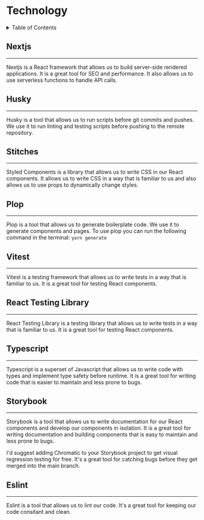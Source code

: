 
<Meta title="Technology/1. Technology" />

<Story name="default">
  <h1>Technology</h1>
  <details>
    <summary>Table of Contents</summary>
    <ol>
      <li>Nextjs</li>
      <li>Husky</li>
      <li>Stitches</li>
      <li>Plop</li>
      <li>Vitest</li>
      <li>React Testing Library</li>
      <li>Typescript</li>
      <li>Storybook</li>
      <li>Eslint</li>
    </ol>
  </details>
  <h2>Nextjs</h2>
  <hr />
  <p>
    Nextjs is a React framework that allows us to build server-side rendered
    applications. It is a great tool for SEO and performance. It also allows us
    to use serverless functions to handle API calls.
  </p>
  <h2>Husky</h2>
  <hr />
  <p>
    Husky is a tool that allows us to run scripts before git commits and pushes.
    We use it to run linting and testing scripts before pushing to the remote
    repository.
  </p>
  <h2>Stitches</h2>
  <hr />
  <p>
    Styled Components is a library that allows us to write CSS in our React
    components. It allows us to write CSS in a way that is familiar to us and
    also allows us to use props to dynamically change styles.
  </p>
  <h2>Plop</h2>
  <hr />
  <p>
    Plop is a tool that allows us to generate boilerplate code. We use it to
    generate components and pages. To use plop you can run the following command
    in the terminal:
    <code>yarn generate</code>
  </p>
  <h2>Vitest</h2>
  <hr />
  <p>
    Vitest is a testing framework that allows us to write tests in a way that is
    familiar to us. It is a great tool for testing React components.
  </p>
  <h2>React Testing Library</h2>
  <hr />
  <p>
    React Testing Library is a testing library that allows us to write tests in
    a way that is familiar to us. It is a great tool for testing React
    components.
  </p>
  <h2>Typescript</h2>
  <hr />
  <p>
    Typescript is a superset of Javascript that allows us to write code with
    types and implement type safety before runtime. It is a great tool for
    writing code that is easier to maintain and less prone to bugs.
  </p>
  <h2>Storybook</h2>
  <hr />
  <p>
    Storybook is a tool that allows us to write documentation for our React
    components and develop our components in isolation. It is a great tool for
    writing documentation and building components that is easy to maintain and
    less prone to bugs.
  </p>
  <p>
    I'd suggest adding Chromatic to your Storybook project to get visual
    regression testing for free. It's a great tool for catching bugs before they
    get merged into the main branch.
  </p>
  <h2>Eslint</h2>
  <hr />
  <p>
    Eslint is a tool that allows us to lint our code. It's a great tool for
    keeping our code consitant and clean.
  </p>
</Story>
